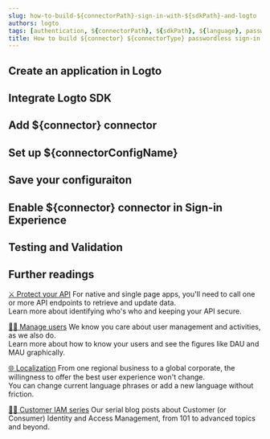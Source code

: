 ```yaml
---
slug: how-to-build-${connectorPath}-sign-in-with-${sdkPath}-and-logto
authors: logto
tags: [authentication, ${connectorPath}, ${sdkPath}, ${language}, passwordless-sign-in, sign-in, login]
title: How to build ${connector} ${connectorType} passwordless sign-in with ${sdk} and Logto
---
```


<!--
  We have to divide templates into sections because imported mdx will not show in the TOC.
  There's no way to customize TOC either. :-)

  @see https://github.com/facebook/docusaurus/issues/3915
-->



<!-- truncate -->

<Intro connector={connector} sdk="${sdk}" link="${sdkOfficialLink}" />

## Create an application in Logto

<CreateApplication type="${appType}" />

## Integrate Logto SDK

<IntegrateSdk />

## Add ${connector} connector

<AddPasswordlessConnector connector={connector} connectorType="${connectorType}" />

## Set up ${connectorConfigName}

<ConnectorGuide />

## Save your configuraiton

<SaveYourConfiguration connector={connector} />

## Enable ${connector} connector in Sign-in Experience

<EnablePasswordlessConnector connectorType="${connectorType}" passwordlessSignUpIdentifier="${passwordlessSignUpIdentifier}" />

## Testing and Validation

<TestingAndValidation connector={connector} sdk="${sdk}" />

## Further readings

[⚔️ Protect your API](/docs/recipes/protect-your-api/) For native and single page apps, you'll need to call one or more API endpoints to retrieve and update data.<br/>
Learn more about identifying who's who and keeping your API secure.

[🧑‍🚀 Manage users](/docs/recipes/manage-users/) We know you care about user management and activities, as we also do.<br/>
Learn more about how to know your users and see the figures like DAU and MAU graphically.

[🌐 Localization](/docs/recipes/customize-sie/localized-language) From one regional business to a global corporate, the willingness to offer the best user experience won't change.<br/>
You can change current language phrases or add a new language without friction.

[🧑‍🎓 Customer IAM series](/blog/tags/ciam) Our serial blog posts about Customer (or Consumer) Identity and Access Management, from 101 to advanced topics and beyond.
